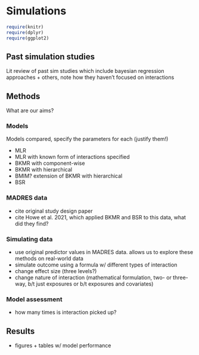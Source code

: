 # Simulations {#sims}

```r
require(knitr)
require(dplyr)
require(ggplot2)
```

## Past simulation studies

Lit review of past sim studies which include bayesian regression approaches + others, note how they haven't focused on interactions 

## Methods

What are our aims? 

### Models

Models compared, specify the parameters for each (justify them!)

- MLR
- MLR with known form of interactions specified
- BKMR with component-wise
- BKMR with hierarchical
- BMIM? extension of BKMR with hierarchical 
- BSR

### MADRES data

- cite original study design paper
- cite Howe et al. 2021, which applied BKMR and BSR to this data, what did they find? 

### Simulating data

- use original predictor values in MADRES data. allows us to explore these methods on real-world data
- simulate outcome using a formula w/ different types of interaction
- change effect size (three levels?)
- change nature of interaction (mathematical formulation, two- or three-way, b/t just exposures or b/t exposures and covariates)

### Model assessment

- how many times is interaction picked up? 

## Results

- figures + tables w/ model performance
